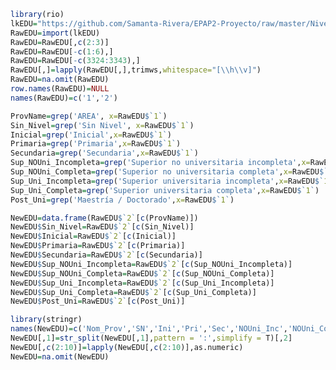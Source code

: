 ```r
library(rio)
lkEDU="https://github.com/Samanta-Rivera/EPAP2-Proyecto/raw/master/Nivel_Educativo_Censo_2017.xlsx"
RawEDU=import(lkEDU)
RawEDU=RawEDU[,c(2:3)]
RawEDU=RawEDU[-c(1:6),]
RawEDU=RawEDU[-c(3324:3343),]
RawEDU[,]=lapply(RawEDU[,],trimws,whitespace="[\\h\\v]")
RawEDU=na.omit(RawEDU)
row.names(RawEDU)=NULL
names(RawEDU)=c('1','2')
```

```r
ProvName=grep('AREA', x=RawEDU$`1`)
Sin_Nivel=grep('Sin Nivel', x=RawEDU$`1`)
Inicial=grep('Inicial',x=RawEDU$`1`)
Primaria=grep('Primaria',x=RawEDU$`1`)
Secundaria=grep('Secundaria',x=RawEDU$`1`)
Sup_NOUni_Incompleta=grep('Superior no universitaria incompleta',x=RawEDU$`1`)
Sup_NOUni_Completa=grep('Superior no universitaria completa',x=RawEDU$`1`)
Sup_Uni_Incompleta=grep('Superior universitaria incompleta',x=RawEDU$`1`)
Sup_Uni_Completa=grep('Superior universitaria completa',x=RawEDU$`1`)
Post_Uni=grep('Maestría / Doctorado',x=RawEDU$`1`)

NewEDU=data.frame(RawEDU$`2`[c(ProvName)])
NewEDU$Sin_Nivel=RawEDU$`2`[c(Sin_Nivel)]
NewEDU$Inicial=RawEDU$`2`[c(Inicial)]
NewEDU$Primaria=RawEDU$`2`[c(Primaria)]
NewEDU$Secundaria=RawEDU$`2`[c(Secundaria)]
NewEDU$Sup_NOUni_Incompleta=RawEDU$`2`[c(Sup_NOUni_Incompleta)]
NewEDU$Sup_NOUni_Completa=RawEDU$`2`[c(Sup_NOUni_Completa)]
NewEDU$Sup_Uni_Incompleta=RawEDU$`2`[c(Sup_Uni_Incompleta)]
NewEDU$Sup_Uni_Completa=RawEDU$`2`[c(Sup_Uni_Completa)]
NewEDU$Post_Uni=RawEDU$`2`[c(Post_Uni)]
```

```r
library(stringr)
names(NewEDU)=c('Nom_Prov','SN','Ini','Pri','Sec','NOUni_Inc','NOUni_Com','Uni_Inc','Uni_Com','Post_Uni')
NewEDU[,1]=str_split(NewEDU[,1],pattern = ':',simplify = T)[,2]
NewEDU[,c(2:10)]=lapply(NewEDU[,c(2:10)],as.numeric)
NewEDU=na.omit(NewEDU)
```
